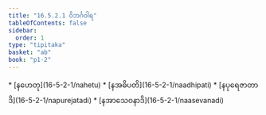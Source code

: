 ```yaml
---
title: "16.5.2.1 ဝိဘင်္ဂဝါရ"
tableOfContents: false
sidebar:
  order: 1
type: "tipitaka"
basket: "ab"
book: "p1-2"
---
```



<DynamicBreadcrumb />



<TableOfContents book="p1-2" section="16.5.2.1">
* [နဟေတု](16-5-2-1/nahetu)
* [နအဓိပတိ](16-5-2-1/naadhipati)
* [နပုရေဇာတာဒိ](16-5-2-1/napurejatadi)
* [နအာသေဝနာဒိ](16-5-2-1/naasevanadi)
</TableOfContents>